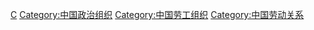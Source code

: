[[Category:各國工會|C]]
[[Category:中国政治组织|Category:中国政治组织]]
[[Category:中国劳工组织|Category:中国劳工组织]]
[[Category:中国劳动关系|Category:中国劳动关系]]